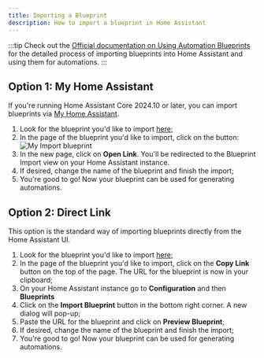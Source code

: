 ```yaml
---
title: Importing a Blueprint
description: How to import a blueprint in Home Assistant
---
```


:::tip
Check out the [Official documentation on Using Automation Blueprints](https://www.home-assistant.io/docs/automation/using_blueprints/) for the detailed process of importing blueprints into Home Assistant and using them for automations.
:::

## Option 1: My Home Assistant

If you're running Home Assistant Core 2024.10 or later, you can import blueprints via [My Home Assistant](https://www.home-assistant.io/integrations/my/).

1. Look for the blueprint you'd like to import [here](blueprints);
2. In the page of the blueprint you'd like to import, click on the button:
   ![My Import blueprint](https://my.home-assistant.io/badges/blueprint_import.svg)
3. In the new page, click on **Open Link**. You'll be redirected to the Blueprint Import view on your Home Assistant instance.
4. If desired, change the name of the blueprint and finish the import;
5. You're good to go! Now your blueprint can be used for generating automations.

## Option 2: Direct Link

This option is the standard way of importing blueprints directly from the Home Assistant UI.

1. Look for the blueprint you'd like to import [here](blueprints);
2. In the page of the blueprint you'd like to import, click on the **Copy Link** button on the top of the page. The URL for the blueprint is now in your clipboard;
3. On your Home Assistant instance go to **Configuration** and then **Blueprints**
4. Click on the **Import Blueprint** button in the bottom right corner. A new dialog will pop-up;
5. Paste the URL for the blueprint and click on **Preview Blueprint**;
6. If desired, change the name of the blueprint and finish the import;
7. You're good to go! Now your blueprint can be used for generating automations.
